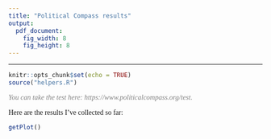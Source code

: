 ```yaml
---
title: "Political Compass results"
output:
  pdf_document:
    fig_width: 8
    fig_height: 8
---
```


<hr/>
<style>
  @import url('https://fonts.googleapis.com/css?family=Cutive');
  body { font-family: 'Cutive', serif; }
</style>

```r
knitr::opts_chunk$set(echo = TRUE)
source("helpers.R")
```

<p style = "color: grey;">
_You can take the test here: https://www.politicalcompass.org/test. _
</p>

Here are the results I've collected so far:

```r
getPlot()
```
